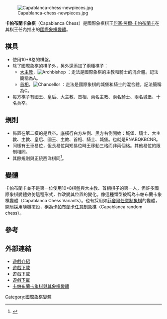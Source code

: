{{noteTA
|1=zh-hans:卡帕夫兰卡;zh-hant:卡帕布蘭卡;
}}
{{Chess diagram 8x10
| tright
| 
|rd|nd|ad|bd|qd|kd|bd|cd|nd|rd
|pd|pd|pd|pd|pd|pd|pd|pd|pd|pd
|  |  |  |  |  |  |  |  |  |  
|  |  |  |  |  |  |  |  |  |  
|  |  |  |  |  |  |  |  |  |  
|  |  |  |  |  |  |  |  |  |  
|pl|pl|pl|pl|pl|pl|pl|pl|pl|pl
|rl|nl|al|bl|ql|kl|bl|cl|nl|rl
|卡帕布蘭卡象棋初始佈置
}}
[[Image:Capablanca-chess-newpieces.jpg|thumb]]

'''卡帕布蘭卡象棋'''（Capablanca Chess）是國際象棋棋王[[何塞·勞爾·卡帕布蘭卡|何塞·勞爾·卡帕布蘭卡]]在其棋王任內推出的[[國際象棋變體|國際象棋變體]]。

==棋具==

*使用10*8格的棋盤。
*除了國際象棋的棋子外，另外還添加了兩種棋子：
** [[大主教_(仙靈棋)|大主教]]，[[Image:Chess_all44.png|Archbishop]] ：走法是國際象棋的主教和騎士的混合體。記法簡稱為A。
** [[首相_(仙靈棋)|首相]]，[[Image:Chess_cll44.png|Chancellor]] ：走法是國際象棋的城堡和騎士的混合體。記法簡稱為C。
*每方棋子有國王、皇后、大主教、首相、兩名主教、兩名騎士、兩名城堡、十名兵卒。

==規則==
*佈置在第二橫的是兵卒。底橫行白方左側、黑方右側開始：城堡、騎士、大主教、主教、皇后、國王、主教、首相、騎士、城堡。也就是RNABQKBCNR。
*同樣有王車易位，但長易位與短易位時王移動三格而非兩個格。其他易位的限制相同。
*其餘規則與正統西洋棋同<ref>{{Cite web |url=http://hem.passagen.se/melki9/capablanca.htm |title=Capablanca's Chess |accessdate=2010-05-02 |archive-date=2010-07-12 |archive-url=https://web.archive.org/web/20100712111407/http://hem.passagen.se/melki9/capablanca.htm |dead-url=yes }}</ref>。

==變體==

卡帕布蘭卡並不是第一位使用10*8棋盤與大主教、首相棋子的第一人，但許多國際象棋變體效仿這種形式，作改變其位置的變化。像這種類型被稱為卡帕布蘭卡象棋變體（Capablanca Chess Variants）。也有採用如[[菲舍爾任意制象棋|菲舍爾任意制象棋]]的變體，開局採用隨機擺設，稱為[[卡帕布蘭卡任意制象棋|卡帕布蘭卡任意制象棋]]（Capablanca random chess）。

==參考==
<div class="references-small">
<references/>
</div>

==外部連結==
*[http://www.chessvariants.com/large.dir/capablanca.html 遊戲介紹] {{Wayback|url=http://www.chessvariants.com/large.dir/capablanca.html |date=20210126022858 }}
*[https://web.archive.org/web/20110606041246/http://hem.passagen.se/melki9/CapablancaChess.zip 遊戲下載]
*[http://samiam.org/chessv/ChessV_094.zip 遊戲下載]{{Wayback|url=http://samiam.org/chessv/ChessV_094.zip |date=20110721101454 }}
*[http://www.chessvariants.org/graphics.dir/alfaerie.zip 遊戲下載] {{Wayback|url=http://www.chessvariants.org/graphics.dir/alfaerie.zip |date=20121004225052 }}
*[http://map.answerbox.net/landmark-4915897.htm 卡帕布蘭卡象棋與其象棋變體]{{dead link|date=2017年11月 |bot=InternetArchiveBot |fix-attempted=yes }}
[[Category:國際象棋變體|Category:國際象棋變體]]